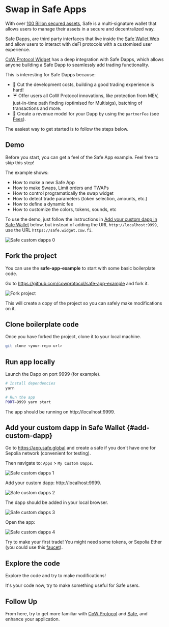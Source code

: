 # Swap in Safe Apps

With over [100 Billon secured assets](https://x.com/SchorLukas/status/1765865822797410466), Safe is a multi-signature wallet that allows users to manage their assets in a secure and decentralized way.

Safe Dapps, are third party interfaces that live inside the [Safe Wallet Web](https://app.safe.global) and allow users to interact with deFI protocols with a customised user experience.

[CoW Protocol Widget](https://widget.cow.fi) has a deep integration with Safe Dapps, which allows anyone building a Safe Dapp to seamlessly add trading functionality.

This is interesting for Safe Dapps because:
* 🧱 Cut the development costs, building a good trading experience is hard!
* ☔️ Offer users all CoW Protocol innovations, like protection from MEV, just-in-time path finding (optimised for Multisigs), batching of transactions and more.
* 🤑 Create a revenue model for your Dapp by using the `partnerFee` (see [Fees](/cow-dao/fees#partner-fees)).

The easiest way to get started is to follow the steps below.

## Demo
Before you start, you can get a feel of the Safe App example. Feel free to skip this step!

The example shows:
- How to make a new Safe App
- How to make Swaps, Limit orders and TWAPs
- How to control programatically the swap widget
- How to detect trade parameters (token selection, amounts, etc.)
- How to define a dynamic fee
- How to customize the colors, tokens, sounds, etc


To use the demo, just follow the instructions in [Add your custom dapp in Safe Wallet](#add-custom-dapp) below, but instead of adding the URL `http://localhost:9999`, use the URL `https://safe.widget.cow.fi`.

![Safe custom dapps 0](/img/safe-app/safe-custom-apps-0.png)

## Fork the project
You can use the **safe-app-example** to start with some basic boilerplate code.

Go to https://github.com/cowprotocol/safe-app-example and fork it.

![Fork project](/img/safe-app/fork.png)

This will create a copy of the project so you can safely make modifications on it.

## Clone boilerplate code
Once you have forked the project, clone it to your local machine.
```bash
git clone <your-repo-url>
```

## Run app locally
Launch the Dapp on port 9999 (for example).
```bash
# Install dependencies
yarn

# Run the app
PORT=9999 yarn start
```

The app should be running on http://localhost:9999.

## Add your custom dapp in Safe Wallet {#add-custom-dapp}
Go to https://app.safe.global and create a safe if you don't have one for Sepolia network (convenient for testing).


Then navigate to: `Apps` > `My Custom Dapps`.

![Safe custom dapps 1](/img/safe-app/safe-custom-apps-1.png)

Add your custom dapp: http://localhost:9999.

![Safe custom dapps 2](/img/safe-app/safe-custom-apps-2.png)

The dapp should be added in your local browser.

![Safe custom dapps 3](/img/safe-app/safe-custom-apps-3.png)

Open the app:

![Safe custom dapps 4](/img/safe-app/safe-custom-apps-4.png)


Try to make your first trade! You might need some tokens, or Sepolia Ether (you could use this [faucet](https://sepolia-faucet.pk910.de)).


## Explore the code 
Explore the code and try to make modifications!

It's your code now, try to make something useful for Safe users.

## Follow Up
From here, try to get more familiar with [CoW Protocol](/) and [Safe](https://docs.safe.global), and enhance your application.
